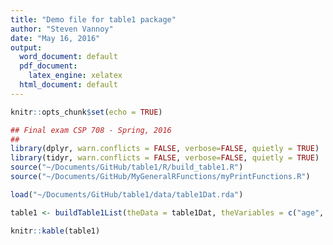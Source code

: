 ```yaml
---
title: "Demo file for table1 package"
author: "Steven Vannoy"
date: "May 16, 2016"
output:
  word_document: default
  pdf_document:
    latex_engine: xelatex
  html_document: default
---
```

```r
knitr::opts_chunk$set(echo = TRUE)
```


```r

## Final exam CSP 708 - Spring, 2016
##
library(dplyr, warn.conflicts = FALSE, verbose=FALSE, quietly = TRUE)
library(tidyr, warn.conflicts = FALSE, verbose=FALSE, quietly = TRUE)
source("~/Documents/GitHub/table1/R/build_table1.R")
source("~/Documents/GitHub/MyGeneralRFunctions/myPrintFunctions.R")

load("~/Documents/GitHub/table1/data/table1Dat.rda")
```

```r

table1 <- buildTable1List(theData = table1Dat, theVariables = c("age", "sex", "Race1", "Ethnicity", "Rank"), groupBy="site", percentFirst = TRUE, combineTables = TRUE, meanDigits = 1, sdDigits = 1, freqDigits = 2, statDigits = 2, pDigits = 5)
```
```r
knitr::kable(table1)
```

